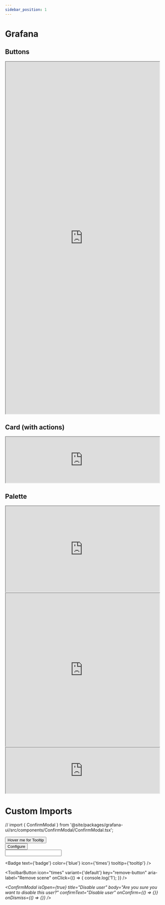 ```yaml
---
sidebar_position: 1
---
```


# Grafana

## Buttons

<iframe
  src="https://developers.grafana.com/ui/latest/iframe.html?args=&id=buttons-button--examples&viewMode=story"
  width="100%"
  height="1150px"
></iframe>

## Card (with actions)

<iframe
  src="https://developers.grafana.com/ui/latest/iframe.html?args=&id=general-card--with-actions&viewMode=story"
  width="100%"
></iframe>

## Palette

<iframe
  src="https://developers.grafana.com/ui/latest/iframe.html?args=&id=pickers-and-editors-colorpicker-palettes-namedcolorspalette--named-colors&viewMode=story"
  width="100%"
  height="280px"
></iframe>

<iframe
  src="https://developers.grafana.com/ui/latest/iframe.html?args=&id=forms-inlinefield--multiple&viewMode=docs"
  width="100%"
  height="500px"
></iframe>
<iframe
  src="https://developers.grafana.com/ui/latest/iframe.html?args=&id=forms-inlinefield--multiple&viewMode=story"
  width="100%"
></iframe>

# Custom Imports

// import { ConfirmModal } from '@site/packages/grafana-ui/src/components/ConfirmModal/ConfirmModal.tsx';


<div>
  <Tooltip content={'Joey'} placement="top" interactive>
    <Button>Hover me for Tooltip </Button>
  </Tooltip>
</div>

<div>
  <Button size="sm" icon="times" variant="destructive">
    Configure
  </Button>
</div>

<Icon name="upload" />

<Input type="text" width={20} />

<Badge text={'badge'} color={'blue'} icon={'times'} tooltip={'tooltip'} />

<ToolbarButton
  icon="times"
  variant={'default'}
  key="remove-button"
  aria-label="Remove scene"
  onClick={() => {
    console.log('1');
  }}
/>

_<ConfirmModal
isOpen={true}
title="Disable user"
body="Are you sure you want to disable this user?"
confirmText="Disable user"
onConfirm={() => {}}
onDismiss={() => {}}
/>_

<InlineSwitch label="Raw data" showLabel={true} value={false} disabled={false} transparent={false} />
